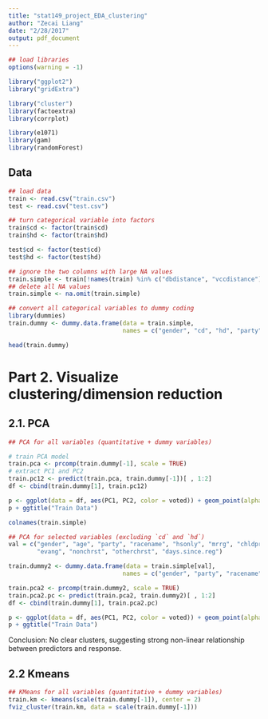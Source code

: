 ```yaml
---
title: "stat149_project_EDA_clustering"
author: "Zecai Liang"
date: "2/28/2017"
output: pdf_document
---
```


```r
## load libraries
options(warning = -1)

library("ggplot2")
library("gridExtra")

library("cluster")
library(factoextra)
library(corrplot)

library(e1071)
library(gam)
library(randomForest)
```


## Data

```r
## load data
train <- read.csv("train.csv")
test <- read.csv("test.csv")

## turn categorical variable into factors
train$cd <- factor(train$cd)
train$hd <- factor(train$hd)

test$cd <- factor(test$cd)
test$hd <- factor(test$hd)
```


```r
## ignore the two columns with large NA values
train.simple <- train[!names(train) %in% c("dbdistance", "vccdistance")]
## delete all NA values 
train.simple <- na.omit(train.simple)
```


```r
## convert all categorical variables to dummy coding
library(dummies)
train.dummy <- dummy.data.frame(data = train.simple, 
                                names = c("gender", "cd", "hd", "party", "racename"))
```

```r
head(train.dummy)
```


# Part 2. Visualize clustering/dimension reduction

## 2.1. PCA

```r
## PCA for all variables (quantitative + dummy variables)

# train PCA model
train.pca <- prcomp(train.dummy[-1], scale = TRUE)
# extract PC1 and PC2
train.pc12 <- predict(train.pca, train.dummy[-1])[ , 1:2]
df <- cbind(train.dummy[1], train.pc12)

p <- ggplot(data = df, aes(PC1, PC2, color = voted)) + geom_point(alpha = 0.2, size = 1)
p + ggtitle("Train Data")
```


```r
colnames(train.simple)
```

```r
## PCA for selected variables (excluding `cd` and `hd`)
val = c("gender", "age", "party", "racename", "hsonly", "mrrg", "chldprsnt", "cath",
        "evang", "nonchrst", "otherchrst", "days.since.reg")

train.dummy2 <- dummy.data.frame(data = train.simple[val], 
                                names = c("gender", "party", "racename"))

```

```r
train.pca2 <- prcomp(train.dummy2, scale = TRUE)
train.pca2.pc <- predict(train.pca2, train.dummy2)[ , 1:2]
df <- cbind(train.dummy[1], train.pca2.pc)

p <- ggplot(data = df, aes(PC1, PC2, color = voted)) + geom_point(alpha = 0.2, size = 1)
p + ggtitle("Train Data")
```

Conclusion: No clear clusters, suggesting strong non-linear relationship between predictors and response.


## 2.2 Kmeans
```r
## KMeans for all variables (quantitative + dummy variables)
train.km <- kmeans(scale(train.dummy[-1]), center = 2)
fviz_cluster(train.km, data = scale(train.dummy[-1]))
```

